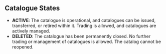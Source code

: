 


## Catalogue States

 - **ACTIVE**: The catalogue is operational, and catalogues can be issued, transferred, or retired within it. Trading is allowed, and catalogues are actively managed.
 - **DELETED**: The catalogue has been permanently closed. No further trading or management of catalogues is allowed. The catalog cannot be reopened.

